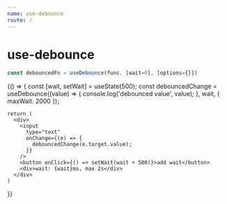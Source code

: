 ```yaml
---
name: use-debounce
route: /
---
```



# use-debounce

```js
const debouncedFn = useDebounce(func, [wait=0], [options={}])
```

<Playground>
  {() => {
    const [wait, setWait] = useState(500);
    const debouncedChange = useDebounce((value) => {
      console.log('debounced value', value);
    }, wait, { maxWait: 2000 });

    return (
      <div>
        <input
          type="text"
          onChange={(e) => {
            debouncedChange(e.target.value);
          }}
        />
        <button onClick={() => setWait(wait + 500)}>add wait</button>
        <div>wait: {wait}ms, max 2s</div>
      </div>
    )
  }}
</Playground>